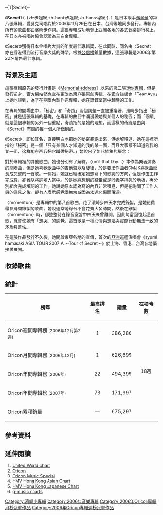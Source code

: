 -{T|Secret}-
{{Infobox Album | <!-- See Wikipedia:WikiProject_Albums -->
| Name           = Secret<br /><small>-{zh:步姐密;zh-hant:步姐密;zh-hans:秘密;}-</small>
| Type           = [[錄音室專輯|錄音室專輯]]
| Cover          = Secretayudvd.png
| Artist         = [[濱崎步|濱崎步]] 
| Released       = 2006年11月29日
| Recorded       = 2005年-2006年
| Genre          = [[日本流行音樂|日本流行音樂]]、[[搖滾樂|搖滾樂]]、[[電子音樂|電子音樂]]、[[歐陸舞曲|歐陸舞曲]] 
| Length         = 55:31
| Label          = [[avex_trax|avex trax]] 
| Producer       = 松浦勝人
| Reviews        = *''[[allmusic|allmusic]]'' {{Rating-5|3}} [http://www.allmusic.com/album/secret-r949267 連結]
* Sputnikmusic {{rating-5|5}} [http://www.sputnikmusic.com/band/Ayumi+Hamasaki 連結]
* ''[[HMV|HMV]]'' {{rating-5|5}} [http://www.hmv.co.jp/product/detail/1217045/ 連結] 
| Chart position = * 最高1名（[[Oricon|Oricon]]）
* 2006年12月度月間第1名（Oricon）
* 2006年度年間第22名（Oricon）
* 2007年度年間第73名（Oricon）
| Certification  = *三白金唱片（[[日本唱片協會|日本唱片協會]]）
| Last album     = [[(miss)understood|(miss)understood]]<br />（2006年）
| This album     = '''Secret'''<br />（2006年）
| Next album     = [[GUILTY|GUILTY]]<br />（2008年）
| Misc           = {{Extra album cover
  | Upper caption = 其他封面
  | Type           = 錄音室專輯
  | Cover         = Secretayu.png
 | Lower caption  = CD Only版本封面
  }}
{{Singles
  | Name           = Secret
  | Type           = 錄音室專輯
  | Single 1       = [[Startin'/Born_To_Be...|Startin'/Born To Be...]]
  | Single 1 date  = 2006年3月8日
  | Single 2       = [[BLUE_BIRD|BLUE BIRD]]
  | Single 2 date  = 2006年6月21日
 }}
}}

《'''Secret'''》（-{zh:步姐密;zh-hant:步姐密;zh-hans:秘密;}-）是日本歌手[[濱崎步|濱崎步]]的第八張專輯，愛貝克司唱片於2006年11月29日在日本、台灣等地同步發行。專輯內所有的歌曲都由濱崎步作詞。這張專輯成功地登上亞洲各地的各式音樂排行榜上，在日本亦被唱片協會認證為三白金專輯。

《Secret》獲得日本金唱片大賞的年度最佳專輯獎，在此同時，同名曲〈Secret〉亦在香港得到流行音樂大獎的殊榮。根據[[公信榜|公信榜]]銷量數據，這張專輯是2006年第22名銷售最佳專輯。

== 背景及主題 ==
這張專輯原先的發行計畫是《[[Memorial_address|Memorial address]]》以來的第二張[[EP|迷你專輯]]，但是發行前夕，官方網站緊急宣布更改為第八張原創專輯。在官方後援會「TeamAyu」上她也談到，為了在期限內製作完專輯，她在錄音室當中超時的工作。

在專輯的開場曲中，「秘密」和「奇蹟」兩個詞彙一直被重複著，濱崎步指出「秘密」就是這張專輯的基礎，在專輯的曲目中瀰漫著她與某個人的秘密；而「奇蹟」就是這個專輯的另外一個重點，奇蹟指的是她的理想，而這樣的奇蹟是由與《Secret》有關的每一個人所做到的。

《Secret》，即如其名，直接明白地把她的秘密暴露出來，但她解釋道，她在這裡所指的「秘密」是一個「只有某個人才知道的我的某一面，而且大家都不知道的我的某一面，这样的东西我把它叫做秘密。」她說出了如此抽象的概念：

{{cquote|這張專輯正如它的名稱，就是秘密的意思，不過並不是指出我的秘密！這個意思，指的是我，也可能是你。每個人都有秘密，絕對不會有人是沒有秘密的，也不會有人能夠百分之百向別人表達出完整的自己，不過為了能夠（互相）理解，而會努力去了解只有自己所知道的自己，這張專輯裡就收錄有這種意思的秘密在裡面，也許大家在《Secret》這張專輯裡，能夠找到自己的秘密，或是因為聽了某首歌而發現了他人的秘密，又或是從中能發現自己的秘密和[[濱崎步|ayu]]一樣或很相近等等。希望大家能以這樣的心情來聽這張專輯。<ref>[http://www.avex.com.tw/ayu/special/secret/ 濱崎步台灣官方網站]</ref>}}

對於專輯裡的其他歌曲，她也分別有了解釋，〈until that Day...〉本作為樂器演奏的間奏曲，但是她喜歡歌曲中的吉他聲以及旋律，於是要求作曲者CMJK將歌曲延長成完整的一首歌。一開始，她就已經確定她想寫下的歌詞的方向，但是作曲工作完成後，卻難以將詞填入當中。於是她將想到的辭彙或是同義字排列於地板，再分別組合完成填詞的工作。她說她原本認為寫的內容非常積極，但是在詢問了工作人員的意見之後，卻有人表示感覺很無奈或因為太過悲傷而落淚。

〈momentum〉是專輯中的第八首歌曲，花了濱崎步四天才完成錄製，是她花費最長時間錄製的歌曲。她說通常她錄音不會花費太多時間，然後在錄製〈momentum〉時，卻整整待在錄音室當中四天未曾離開。因此每當回憶起這首歌，就會使她有「想哭」的感覺。這首歌是一種心情與想法與實際行動無法一致的矛盾與羞怯。

在這張作品發行不久後，她開啟東亞各地的宣傳，首次的[[亞洲|亞洲]]巡迴演唱會《ayumi hamasaki ASIA TOUR 2007 A 〜Tour of Secret〜》於上海、香港、台灣各地緊接著展開。

== 收錄歌曲 ==
{{tracklist
| collapsed     = no
| headline      = CD
| all_lyrics    = 濱崎步
| extra_column  = 編曲

| total_length  = 55:29

| title1        = Not yet
| note1         = 
| music1        = CMJK
| extra1        = CMJK
| length1       = 2:01
                
| title2        = until that Day...
| note2         = 
| music2        = CMJK
| extra2        = CMJK
| length2       = 4:48
                
| title3        = [[Startin'/Born_To_Be...|Startin']]
| note3         = CAPCOM PS2用軟體「新鬼武者 DAWN OF DREAMS」片頭曲、日本電視台放送網「スポーツうるぐす」2006年2月、3月期主題曲
| music3        = 原一博
| extra3        = CMJK
| length3       = 4:19

| title4        = 1 LOVE
| note4         = Panasonic SD音樂播放器「D-snap」、SD迷你組件「D-dock」電視廣告歌曲
| music4        = 野井洋兒
| extra4        = HΛL
| length4       = 4:30
                
| title5        = It was
| note5         = 
| music5        = 伊橋成哉
| extra5        = tasuku
| length5       = 4:10
                
| title6        = LABYRINTH
| note6	        = 
| music6        = HΛL
| extra6        = HΛL
| length6       = 1:43

| title7        = JEWEL
| note7         = Panasonic 數位相機「LUMIX FX07」廣告歌曲
| music7        = 湯汲哲也
| extra7        = 小林信吾
| length7       = 4:16

| title8        = momentum
| note8         = 
| music8        = 湯汲哲也
| extra8        = HΛL
| length8       = 4:12

| title9        = taskinst
| note9         = 
| music9        = tasuku
| extra9        = tasuku
| length9       = 1:36

| title10       = [[Startin'/Born_To_Be...|Born To Be...]]
| note10        = 日本電視台「トリノ2006」主題曲
| music10       = 原一博
| extra10       = 原一博<br>CMJK
| length10      = 4:51

| title11       = [[BLUE_BIRD|Beautiful Fighters]]
| note11        = Panasonic「D-snap Audio」以及「D-dock」廣告歌曲
| music11       = 菊池一仁
| extra11       = CMJK
| length11      = 5:16

| title12       = [[BLUE_BIRD|BLUE BIRD]]
| note12        = ZESPRI黃金奇異果廣告歌曲
| music12       = D・A・I
| extra12       = HΛL
| length12      = 4:09

| title13       = kiss o' kill
| music13       = 湯汲哲也
| extra13       = 田邊惠二
| length13      = 4:40

| title14       = Secret
| note14        = 電影「傷城」主題曲
| music14       = 湯汲哲也
| extra14       = HIKARI
| length14      = 4:58

}}

{{tracklist
| collapsed       = yes
| headline        = DVD
| extra_column    = 導演

| total_length  = 67:18


| title1          = Startin'
| note1           = video clip
| extra1          = 石井貴英
| length1         = 5:29

| title2          = Born To Be...
| note2           = video clip
| extra2          = 石井貴英
| length2         = 4:52

| title3          = BLUE BIRD
| note3           = video clip
| extra3          = 宇都美清
| length3         = 4:12

| title4          = Beautiful Fighters
| note4           = video clip
| extra4          = 宇都美清
| length4         = 5:56

| title5          = JEWEL
| note5           = video clip
| extra5          = 竹石涉
| length5         = 4:20

| title6          = 1 LOVE
| note6           = video clip
| extra6          = 須永秀明
| length6         = 5:03

| title7          = momentum
| note7           = video clip
| extra7          = 井上哲夫
| length7         = 4:42

| title8          = Startin'
| note8           = making clip
| extra8          = 
| length8         = 4:58

| title9          = Born To Be...
| note9           = making clip
| extra9          = 
| length9         = 4:48

| title10          = BLUE BIRD
| note10           = making clip
| extra10          = 
| length10         = 4:12

| title11          = Beautiful Fighters
| note11           = making clip
| extra11          =
| length11         = 5:16

| title12          = JEWEL
| note12           = making clip
| extra12          =
| length12         = 4:46

| title13          = 1 LOVE
| note13           = making clip
| extra13          =
| length13         = 4:30

| title14          = momentum
| note14           = making clip
| extra14          =
| length14         = 4:19
}}

== 統計 ==
{| class="wikitable" width="500px" style="font-size:small;"
!榜單
!最高排名
!銷量
!在榜時數
|-
|Oricon週間專輯榜 <small>(2006年12月第2週)</small>
|align="center"|1
|386,280
|rowspan="5" align="center"|18週
|-
|Oricon月間專輯榜 <small>(2006年12月)</small>
|align="center"|1
|626,699
|-
|Oricon年間專輯榜 <small>(2006年)</small> 
|align="center"|22
|494,399
|-
|Oricon年間專輯榜 <small>(2007年)</small> 
|align="center"|73
|171,997
|-
|Oricon累積銷量 
|align="center"|—
|675,297
|}

== 參考資料 ==
<div class="references-small" style="-moz-column-count:2; -column-count:2">
<references />
</div>
== 延伸閱讀 ==
<div class="references-small" style="-moz-column-count:2; -column-count:2">
# [http://www.mediatraffic.de/albums-week50-2006.htm United World chart]{{Wayback|url=http://www.mediatraffic.de/albums-week50-2006.htm |date=20090323071551 }}
# [http://www.oricon.co.jp/news/rankmusic/39829/ Oricon]{{Wayback|url=http://www.oricon.co.jp/news/rankmusic/39829/ |date=20081207173900 }}
# [http://www.oricon.co.jp/music/special/061206_03.html Oricon Music Special]{{Wayback|url=http://www.oricon.co.jp/music/special/061206_03.html |date=20151212142934 }}
# [https://web.archive.org/web/20181006015440/http://www.hmv.com.hk/charts/top_40_new.asp?subm=chart HMV Hong Kong Asian Chart]
# [https://web.archive.org/web/20181006015506/http://www.hmv.com.hk/charts/japanese.asp?subm=chart HMV Hong Kong Japanese Chart]
# [https://web.archive.org/web/20120830012704/http://www.g-music.com.tw/GMusicBillboard3.aspx g-music charts]
</div>

{{Ayumi Hamasaki albums}}
{{Oricon专辑周榜冠军 (2006年)|2006年12月11日}}
{{Oricon專輯月榜冠軍 (2000年代後期)|2006年12月}}

[[Category:濱崎步專輯|Category:濱崎步專輯]]
[[Category:2006年音樂專輯|Category:2006年音樂專輯]]
[[Category:2006年Oricon專輯月榜冠軍作品|Category:2006年Oricon專輯月榜冠軍作品]]
[[Category:2006年Oricon專輯週榜冠軍作品|Category:2006年Oricon專輯週榜冠軍作品]]